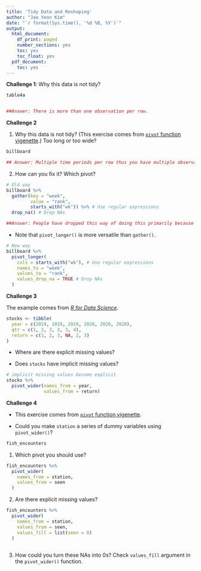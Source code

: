 ```yaml
---
title: 'Tidy Data and Reshaping'
author: "Jae Yeon Kim"
date: "`r format(Sys.time(), '%d %B, %Y')`"
output:
  html_document:
    df_print: paged
    number_sections: yes
    toc: yes
    toc_float: yes
  pdf_document:
    toc: yes
---
```


**Challenge 1**: Why this data is not tidy?

```r

table4a


##Answer: There is more than one observation per row. 
```

**Challenge 2**

1. Why this data is not tidy? (This exercise comes from [`pivot` function vigenette](https://tidyr.tidyverse.org/articles/pivot.html).) Too long or too wide?

```r

billboard

## Answer: Multiple time periods per row thus you have multiple observations per row. 
```

2. How can you fix it? Which pivot?

```r

# Old way
billboard %>%
  gather(key = "week",
         value = "rank",
         starts_with("wk")) %>% # Use regular expressions
  drop_na() # Drop NAs

##Answer: People have dropped this way of doing this primarily because the functions of gather() and spread() can be really confusing and thus, have opted for the more-intuitive pivot_longer() and pivot_wider(). These functions are also much more versatile. 

```

- Note that `pivot_longer()` is more versatile than `gather()`.

```r

# New way
billboard %>%
  pivot_longer(
    cols = starts_with("wk"), # Use regular expressions
    names_to = "week",
    values_to = "rank",
    values_drop_na = TRUE # Drop NAs
  )

```

**Challenge 3**

The example comes from [*R for Data Science*](https://r4ds.had.co.nz/tidy-data.html).

```r

stocks <- tibble(
  year = c(2019, 2019, 2019, 2020, 2020, 2020),
  qtr = c(1, 2, 3, 2, 3, 4), 
  return = c(1, 2, 3, NA, 2, 3)
)

```

- Where are there explicit missing values?

- Does `stocks` have implicit missing values?

```r

# implicit missing values become explicit 
stocks %>%
  pivot_wider(names_from = year, 
              values_from = return)

```

**Challenge 4**

- This exercise comes from [`pivot` function vigenette](https://tidyr.tidyverse.org/articles/pivot.html).

- Could you make `station` a series of dummy variables using `pivot_wider()`?

```r
fish_encounters
```

1. Which pivot you should use?

```r
fish_encounters %>%
  pivot_wider(
    names_from = station, 
    values_from = seen 
  )
```

2. Are there explicit missing values? 

```r
fish_encounters %>%
  pivot_wider(
    names_from = station, 
    values_from = seen,
    values_fill = list(seen = 0)
  )
 
```

3. How could you turn these NAs into 0s? Check `values_fill` argument in the `pivot_wider()` function. 


